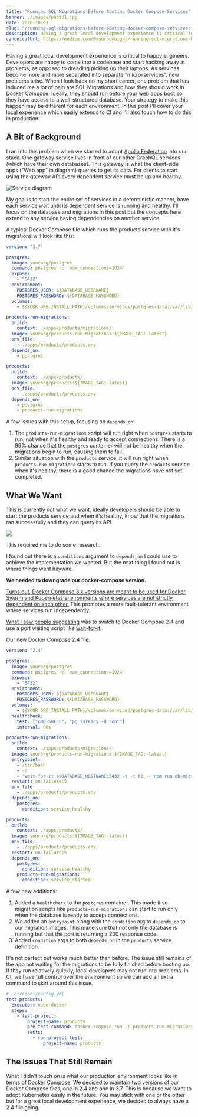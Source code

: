 ```yaml
---
title: "Running SQL Migrations Before Booting Docker Compose Services"
banner: ./images/photo1.jpg
date: 2020-10-01
slug: "/running-sql-migrations-before-booting-docker-compose-services/"
description: Having a great local development experience is critical to happy engineers.
canonicalUrl: https://medium.com/@yourboybigal/running-sql-migrations-before-booting-docker-compose-services-a8909bf03cbc
---
```


Having a great local development experience is critical to happy engineers. Developers are happy to come into a codebase and start hacking away at problems, as opposed to dreading picking up their laptops. As services become more and more separated into separate "micro-services", new problems arise. When I look back on my short career, one problem that has induced me a lot of pain are SQL Migrations and how they should work in Docker Compose. Ideally, they should run before your web apps boot so they have access to a well-structured database. Your strategy to make this happen may be different for each environment, in this post I'll cover your local experience which easily extends to CI and I'll also touch how to do this in production.

## A Bit of Background

I ran into this problem when we started to adopt [Apollo Federation](https://www.apollographql.com/blog/apollo-federation-f260cf525d21/) into our stack. One gateway service lives in front of our other GraphQL services (which have their own databases). This gateway is what the client-side apps ("Web app" in diagram) queries to get its data. For clients to start using the gateway API every dependent service must be up and healthy.

![Service diagram](https://res.cloudinary.com/dscgr6mcw/image/upload/v1601385465/docker-sql-post/entire_service_diagram.png)

My goal is to start the entire set of services in a deterministic manner, have each service wait until its dependent service is running and healthy. I'll focus on the database and migrations in this post but the concepts here extend to any service having dependencies on another service.

A typical Docker Compose file which runs the products service with it's migrations will look like this:

```yaml
version: "3.7"

postgres:
  image: yourorg/postgres
  command: postgres -c 'max_connections=1024'
  expose:
    - "5432"
  environment:
    POSTGRES_USER: ${DATABASE_USERNAME}
    POSTGRES_PASSWORD: ${DATABASE_PASSWORD}
  volumes:
    - ${YOUR_ORG_INSTALL_PATH}/volumes/services/postgres-data:/var/lib/postgresql/data:delegated

products-run-migrations:
  build:
    context: ./apps/products/migrations/.
  image: yourorg/products-run-migrations:${IMAGE_TAG:-latest}
  env_file:
    - ./apps/products/products.env
  depends_on:
    - postgres

products:
  build:
    context: ./apps/products/.
  image: yourorg/products:${IMAGE_TAG:-latest}
  env_file:
    - ./apps/products/products.env
  depends_on:
    - postgres
    - products-run-migrations
```

A few issues with this setup, focusing on `depends_on`:

1. The `products-run-migrations` script will run right when `postgres` starts to run, not when it's healthy and ready to accept connections. There is a 99% chance that the `postgres` container will not be healthy when the migrations begin to run, causing them to fail.
2. Similar situation with the `products` service, it will run right when `products-run-migrations` starts to run. If you query the `products` service when it's healthy, there is a good chance the migrations have not yet completed.

## What We Want

This is currently not what we want, ideally developers should be able to start the products service and when it's healthy, know that the migrations ran successfully and they can query its API.

![](https://res.cloudinary.com/dscgr6mcw/image/upload/v1601385467/docker-sql-post/external-content.duckduckgo.com.gif)

This required me to do some research.

I found out there is a `conditions` argument to `depends_on` I could use to achieve the implementation we wanted. But the next thing I found out is where things went haywire.

**We needed to downgrade our docker-compose version.**

[Turns out, Docker Compose 3.x versions are meant to be used for Docker Swarm and Kubernetes environments where services are not strictly dependent on each other.](https://github.com/peter-evans/docker-compose-healthcheck/issues/3) This promotes a more fault-tolerant environment where services run independently.

[What I saw people suggesting](https://peterevans.dev/posts/how-to-wait-for-container-x-before-starting-y/) was to switch to Docker Compose 2.4 and use a port waiting script like [wait-for-it](https://github.com/vishnubob/wait-for-it).

Our new Docker Compose 2.4 file:

```yaml
version: "2.4"

postgres:
  image: yourorg/postgres
  command: postgres -c 'max_connections=1024'
  expose:
    - "5432"
  environment:
    POSTGRES_USER: ${DATABASE_USERNAME}
    POSTGRES_PASSWORD: ${DATABASE_PASSWORD}
  volumes:
    - ${YOUR_ORG_INSTALL_PATH}/volumes/services/postgres-data:/var/lib/postgresql/data:delegated
  healthcheck:
    test: ["CMD-SHELL", "pg_isready -U root"]
    interval: 60s

products-run-migrations:
  build:
    context: ./apps/products/migrations/.
  image: yourorg/products-run-migrations:${IMAGE_TAG:-latest}
  entrypoint:
    - /bin/bash
    - -c
    - "wait-for-it $$DATABASE_HOSTNAME:5432 -s -t 60 -- npm run db-migrate:products"
  restart: on-failure:5
  env_file:
    - ./apps/products/products.env
  depends_on:
    postgres:
      condition: service_healthy

products:
  build:
    context: ./apps/products/.
  image: yourorg/products:${IMAGE_TAG:-latest}
  env_file:
    - ./apps/products/products.env
  restart: on-failure:5
  depends_on:
    postgres:
      condition: service_healthy
    products-run-migrations:
      condition: service_started
```

A few new additions:

1. Added a `healthcheck` to the `postgres` container. This made it so migration scripts like `products-run-migrations` can start to run only when the database is ready to accept connections.
2. We added an `entrypoint` along with the `condition` arg to `depends_on` to our migration images. This made sure that not only the database is running but that the port is returning a 200 response code.
3. Added `condition` args to both `depends_on` in the `products` service definition.

It's not perfect but works much better than before. The issue still remains of the app not waiting for the migrations to be fully finished before booting up. If they run relatively quickly, local developers may not run into problems. In CI, we have full control over the environment so we can add an extra command to skirt around this issue.

```yaml
# .circleci/config.yml
test-products:
  executor: node-docker
  steps:
    - test-project:
        project-name: products
        pre-test-command: docker-compose run -T products-run-migrations
        tests:
          - run-project-test:
              project-name: products
```

## The Issues That Still Remain

What I didn't touch on is what our production environment looks like in terms of Docker Compose. We decided to maintain two versions of our Docker Compose files, one in 2.4 and one in 3.7. This is because we want to adopt Kubernetes easily in the future. You may stick with one or the other but for a great local development experience, we decided to always have a 2.4 file going.
